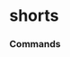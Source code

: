 # shorts


### Commands
<ul className='grid grid-cols-1 md:grid-cols-2 lg:grid-cols-3 xl:grid-cols-4 gap-4 -ml-6'>
<ReferenceCard
    title="FAILS_TO_DELIVER"
    description="Get reported Fail-to-deliver (FTD) data."
    url="shorts/fails_to_deliver"
    command
/>
</ul>

